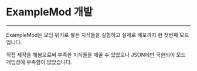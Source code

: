 # ExampleMod 개발

---

ExampleMod는 모딩 위키로 쌓은 지식들을 실험하고 실제로 배포까지 한
첫번째 모드입니다.

직접 제작을 해봄으로써 부족한 지식들을 매꿀 수 있었으나 JSON에만
국한되어 모드 게임성에 부족함이 많았습니다.

<RepoCard repository="exampleMod" />
